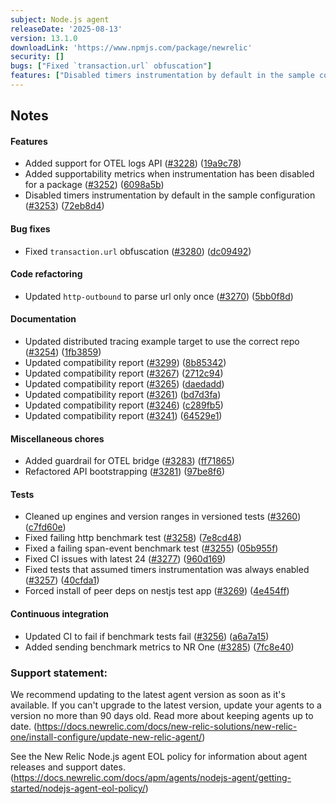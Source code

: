 ```yaml
---
subject: Node.js agent
releaseDate: '2025-08-13'
version: 13.1.0
downloadLink: 'https://www.npmjs.com/package/newrelic'
security: []
bugs: ["Fixed `transaction.url` obfuscation"]
features: ["Disabled timers instrumentation by default in the sample configuration","Added supportability metrics when instrumentation has been disabled for a package","Added support for OTEL logs API"]
---
```


## Notes

#### Features

* Added support for OTEL logs API ([#3228](https://github.com/newrelic/node-newrelic/pull/3228)) ([19a9c78](https://github.com/newrelic/node-newrelic/commit/19a9c788c27f084618093d94a31b7badd5fcafd9))
* Added supportability metrics when instrumentation has been disabled for a package ([#3252](https://github.com/newrelic/node-newrelic/pull/3252)) ([6098a5b](https://github.com/newrelic/node-newrelic/commit/6098a5b24497029686f0253d68e2d3138e84a27b))
* Disabled timers instrumentation by default in the sample configuration ([#3253](https://github.com/newrelic/node-newrelic/pull/3253)) ([72eb8d4](https://github.com/newrelic/node-newrelic/commit/72eb8d4450e2f2eb958d5faf472a94c2b93b0b81))

#### Bug fixes

* Fixed `transaction.url` obfuscation ([#3280](https://github.com/newrelic/node-newrelic/pull/3280)) ([dc09492](https://github.com/newrelic/node-newrelic/commit/dc09492228e0ddae2598e0edd5403bd01cd3bbcd))

#### Code refactoring

* Updated `http-outbound` to parse url only once ([#3270](https://github.com/newrelic/node-newrelic/pull/3270)) ([5bb0f8d](https://github.com/newrelic/node-newrelic/commit/5bb0f8d79ab9cf7100d323166302b509edce3ff1))

#### Documentation

* Updated distributed tracing example target to use the correct repo ([#3254](https://github.com/newrelic/node-newrelic/pull/3254)) ([1fb3859](https://github.com/newrelic/node-newrelic/commit/1fb3859ed905c03d601a5344436037969fcc1256))
* Updated compatibility report ([#3299](https://github.com/newrelic/node-newrelic/pull/3299)) ([8b85342](https://github.com/newrelic/node-newrelic/commit/8b85342f35c7fe92287b227f48fb2d14079070bf))
* Updated compatibility report ([#3267](https://github.com/newrelic/node-newrelic/pull/3267)) ([2712c94](https://github.com/newrelic/node-newrelic/commit/2712c94a07c13cea6dd7a488e6df960daba55307))
* Updated compatibility report ([#3265](https://github.com/newrelic/node-newrelic/pull/3265)) ([daedadd](https://github.com/newrelic/node-newrelic/commit/daedadde1766ddb8b0d94b6d9599bdd246073576))
* Updated compatibility report ([#3261](https://github.com/newrelic/node-newrelic/pull/3261)) ([bd7d3fa](https://github.com/newrelic/node-newrelic/commit/bd7d3fa1bed4ce312ef7609fc2dd87aa348ed2b6))
* Updated compatibility report ([#3246](https://github.com/newrelic/node-newrelic/pull/3246)) ([c289fb5](https://github.com/newrelic/node-newrelic/commit/c289fb5d241c85c6ff4d20c5a54222178475ce33))
* Updated compatibility report ([#3241](https://github.com/newrelic/node-newrelic/pull/3241)) ([64529e1](https://github.com/newrelic/node-newrelic/commit/64529e189e409cfedf552f8c212a36997df408b4))

#### Miscellaneous chores

* Added guardrail for OTEL bridge ([#3283](https://github.com/newrelic/node-newrelic/pull/3283)) ([ff71865](https://github.com/newrelic/node-newrelic/commit/ff718658754d711b3b837e5ad633a8da4feeba7e))
* Refactored API bootstrapping ([#3281](https://github.com/newrelic/node-newrelic/pull/3281)) ([97be8f6](https://github.com/newrelic/node-newrelic/commit/97be8f6b67c364a5a720d2889989ce3dfacb2cf5))


#### Tests

* Cleaned up engines and version ranges in versioned tests ([#3260](https://github.com/newrelic/node-newrelic/pull/3260)) ([c7fd60e](https://github.com/newrelic/node-newrelic/commit/c7fd60e938aaaf9b13dc4055f6aff02508ae554c))
* Fixed failing http benchmark test ([#3258](https://github.com/newrelic/node-newrelic/pull/3258)) ([7e8cd48](https://github.com/newrelic/node-newrelic/commit/7e8cd480786f7d971a8c6263c6cc82e92fbc0fe1))
* Fixed a failing span-event benchmark test ([#3255](https://github.com/newrelic/node-newrelic/pull/3255)) ([05b955f](https://github.com/newrelic/node-newrelic/commit/05b955fb6ff2a470b82436964eeeaed8e93962ae))
* Fixed CI issues with latest 24 ([#3277](https://github.com/newrelic/node-newrelic/pull/3277)) ([960d169](https://github.com/newrelic/node-newrelic/commit/960d169122fc821a432eb7c200ba713963b66289))
* Fixed tests that assumed timers instrumentation was always enabled ([#3257](https://github.com/newrelic/node-newrelic/pull/3257)) ([40cfda1](https://github.com/newrelic/node-newrelic/commit/40cfda159a86f7c83bdfc783480ad56183098b45))
* Forced install of peer deps on nestjs test app ([#3269](https://github.com/newrelic/node-newrelic/pull/3269)) ([4e454ff](https://github.com/newrelic/node-newrelic/commit/4e454ffabef4aa6a731bc07bb730d29e726b4713))

#### Continuous integration

* Updated CI to fail if benchmark tests fail ([#3256](https://github.com/newrelic/node-newrelic/pull/3256)) ([a6a7a15](https://github.com/newrelic/node-newrelic/commit/a6a7a15d1d8d1241ca88c9d3c33ec537fe5c0164))
* Added sending benchmark metrics to NR One ([#3285](https://github.com/newrelic/node-newrelic/pull/3285)) ([7fc8e40](https://github.com/newrelic/node-newrelic/commit/7fc8e40e3d9995fd161b85e4e0ef92501aed9369))


### Support statement:

We recommend updating to the latest agent version as soon as it's available. If you can't upgrade to the latest version, update your agents to a version no more than 90 days old. Read more about keeping agents up to date. (https://docs.newrelic.com/docs/new-relic-solutions/new-relic-one/install-configure/update-new-relic-agent/)

See the New Relic Node.js agent EOL policy for information about agent releases and support dates. (https://docs.newrelic.com/docs/apm/agents/nodejs-agent/getting-started/nodejs-agent-eol-policy/)
